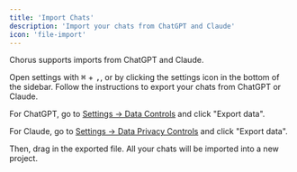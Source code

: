 ```yaml
---
title: 'Import Chats'
description: 'Import your chats from ChatGPT and Claude'
icon: 'file-import'
---
```


Chorus supports imports from ChatGPT and Claude. 

<Steps>
<Step title="Open settings">
Open settings with <kbd>⌘</kbd> + <kbd>,</kbd>, or by clicking the settings icon in the bottom of the sidebar.
</Step>

<Step title="Export your chats">
Follow the instructions to export your chats from ChatGPT or Claude. 

For ChatGPT, go to [Settings -> Data Controls](https://chatgpt.com/#settings/DataControls) and click "Export data".

For Claude, go to [Settings -> Data Privacy Controls](https://claude.ai/settings/data-privacy-controls) and click "Export data".
</Step>

<Step title="Drag in the exported file">
Then, drag in the exported file. All your chats will be imported into a new project.
</Step>
</Steps>